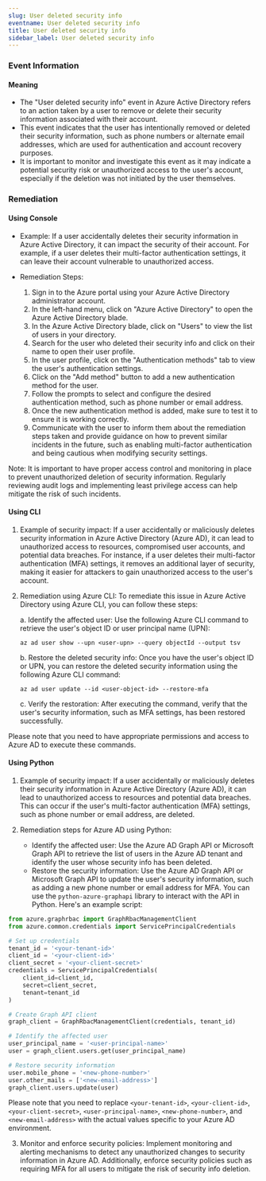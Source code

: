 ```yaml
--- 
slug: User deleted security info
eventname: User deleted security info
title: User deleted security info
sidebar_label: User deleted security info
---
```

                       
### Event Information

#### Meaning

- The "User deleted security info" event in Azure Active Directory refers to an action taken by a user to remove or delete their security information associated with their account.
- This event indicates that the user has intentionally removed or deleted their security information, such as phone numbers or alternate email addresses, which are used for authentication and account recovery purposes.
- It is important to monitor and investigate this event as it may indicate a potential security risk or unauthorized access to the user's account, especially if the deletion was not initiated by the user themselves.

### Remediation

#### Using Console

- Example: If a user accidentally deletes their security information in Azure Active Directory, it can impact the security of their account. For example, if a user deletes their multi-factor authentication settings, it can leave their account vulnerable to unauthorized access.

- Remediation Steps:
  1. Sign in to the Azure portal using your Azure Active Directory administrator account.
  2. In the left-hand menu, click on "Azure Active Directory" to open the Azure Active Directory blade.
  3. In the Azure Active Directory blade, click on "Users" to view the list of users in your directory.
  4. Search for the user who deleted their security info and click on their name to open their user profile.
  5. In the user profile, click on the "Authentication methods" tab to view the user's authentication settings.
  6. Click on the "Add method" button to add a new authentication method for the user.
  7. Follow the prompts to select and configure the desired authentication method, such as phone number or email address.
  8. Once the new authentication method is added, make sure to test it to ensure it is working correctly.
  9. Communicate with the user to inform them about the remediation steps taken and provide guidance on how to prevent similar incidents in the future, such as enabling multi-factor authentication and being cautious when modifying security settings.

Note: It is important to have proper access control and monitoring in place to prevent unauthorized deletion of security information. Regularly reviewing audit logs and implementing least privilege access can help mitigate the risk of such incidents.

#### Using CLI

1. Example of security impact: If a user accidentally or maliciously deletes security information in Azure Active Directory (Azure AD), it can lead to unauthorized access to resources, compromised user accounts, and potential data breaches. For instance, if a user deletes their multi-factor authentication (MFA) settings, it removes an additional layer of security, making it easier for attackers to gain unauthorized access to the user's account.

2. Remediation using Azure CLI: To remediate this issue in Azure Active Directory using Azure CLI, you can follow these steps:

   a. Identify the affected user: Use the following Azure CLI command to retrieve the user's object ID or user principal name (UPN):
   
      ```
      az ad user show --upn <user-upn> --query objectId --output tsv
      ```

   b. Restore the deleted security info: Once you have the user's object ID or UPN, you can restore the deleted security information using the following Azure CLI command:
   
      ```
      az ad user update --id <user-object-id> --restore-mfa
      ```

   c. Verify the restoration: After executing the command, verify that the user's security information, such as MFA settings, has been restored successfully.

Please note that you need to have appropriate permissions and access to Azure AD to execute these commands.

#### Using Python

1. Example of security impact: If a user accidentally or maliciously deletes their security information in Azure Active Directory (Azure AD), it can lead to unauthorized access to resources and potential data breaches. This can occur if the user's multi-factor authentication (MFA) settings, such as phone number or email address, are deleted.

2. Remediation steps for Azure AD using Python:
   - Identify the affected user: Use the Azure AD Graph API or Microsoft Graph API to retrieve the list of users in the Azure AD tenant and identify the user whose security info has been deleted.
   - Restore the security information: Use the Azure AD Graph API or Microsoft Graph API to update the user's security information, such as adding a new phone number or email address for MFA. You can use the `python-azure-graphapi` library to interact with the API in Python. Here's an example script:

```python
from azure.graphrbac import GraphRbacManagementClient
from azure.common.credentials import ServicePrincipalCredentials

# Set up credentials
tenant_id = '<your-tenant-id>'
client_id = '<your-client-id>'
client_secret = '<your-client-secret>'
credentials = ServicePrincipalCredentials(
    client_id=client_id,
    secret=client_secret,
    tenant=tenant_id
)

# Create Graph API client
graph_client = GraphRbacManagementClient(credentials, tenant_id)

# Identify the affected user
user_principal_name = '<user-principal-name>'
user = graph_client.users.get(user_principal_name)

# Restore security information
user.mobile_phone = '<new-phone-number>'
user.other_mails = ['<new-email-address>']
graph_client.users.update(user)
```

Please note that you need to replace `<your-tenant-id>`, `<your-client-id>`, `<your-client-secret>`, `<user-principal-name>`, `<new-phone-number>`, and `<new-email-address>` with the actual values specific to your Azure AD environment.

3. Monitor and enforce security policies: Implement monitoring and alerting mechanisms to detect any unauthorized changes to security information in Azure AD. Additionally, enforce security policies such as requiring MFA for all users to mitigate the risk of security info deletion.


 